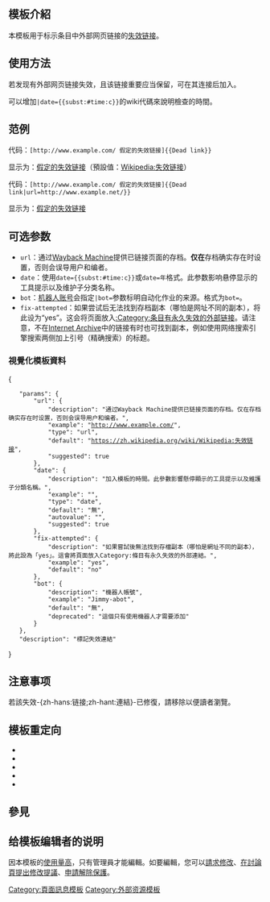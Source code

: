 <noinclude>{{Documentation subpage}}</noinclude>
<!--在本行下編輯模板說明-->
{{Lua|模組:Dead link}}
{{high-risk|81722}}
==模板介紹==
本模板用于标示条目中外部网页链接的[[WP:失效链接|失效链接]]。
==使用方法==
若发现有外部网页链接失效，且该链接重要应当保留，可在其连接后加入<code>{{Tl|Dead link}}</code>。

可以增加<code>|date=<nowiki>{{subst:#time:c}}</nowiki></code>的wiki代碼來說明檢查的時間。
==范例==
代码：<code><nowiki>[http://www.example.com/ 假定的失效链接]{{Dead link}}</nowiki></code>

显示为：[http://www.example.com/ 假定的失效链接]{{Dead link}}（預設值：[[Wikipedia:失效链接]]）

代码：<code><nowiki>[http://www.example.com/ 假定的失效链接]{{Dead link|url=http://www.example.net/}}</nowiki></code>

显示为：[http://www.example.com/ 假定的失效链接]{{Dead link|url=http://www.example.net/}}
== 可选参数 ==
*<code>url</code>：通过[[Wayback Machine]]提供已链接页面的存档。'''仅在'''存档确实存在时设置，否则会误导用户和编者。
*<code>date</code>：使用<code><nowiki>date={{subst:#time:c}}</nowiki></code>或<code>date={{CURRENTYEAR}}年{{CURRENTMONTHNAME}}</code>格式。此参数影响悬停显示的工具提示以及维护子分类名称。
*<code>bot</code>：[[WP:机器人|机器人账号]]会指定<code>|bot=</code>参数标明自动化作业的来源。格式为<code>bot=<bot name></code>。
*<code>fix-attempted</code>：如果尝试后无法找到存档副本（哪怕是网址不同的副本），将此设为“yes”。这会将页面放入[[:Category:条目有永久失效的外部链接]]。请注意，不在[[Internet Archive]]中的链接有时也可找到副本，例如使用网络搜索引擎搜索两侧加上引号（精确搜索）的标题。
===視覺化模板資料===
{{TemplateData_header}}
<templatedata>
{
	"params": {
		"url": {
			"description": "通过Wayback Machine提供已链接页面的存档。仅在存档确实存在时设置，否则会误导用户和编者。",
			"example": "http://www.example.com/",
			"type": "url",
			"default": "https://zh.wikipedia.org/wiki/Wikipedia:失效链接",
			"suggested": true
		},
		"date": {
			"description": "加入模板的時間。此參數影響懸停顯示的工具提示以及維護子分類名稱。",
			"example": "{{subst:#time:c}}",
			"type": "date",
			"default": "無",
			"autovalue": "",
			"suggested": true
		},
		"fix-attempted": {
			"description": "如果嘗試後無法找到存檔副本（哪怕是網址不同的副本），將此設為「yes」。這會將頁面放入Category:條目有永久失效的外部連結。",
			"example": "yes",
			"default": "no"
		},
		"bot": {
			"description": "機器人帳號",
			"example": "Jimmy-abot",
			"default": "無",
			"deprecated": "這個只有使用機器人才需要添加"
		}
	},
	"description": "標記失效連結"
}
</templatedata>


==注意事项==
若該失效-{zh-hans:链接;zh-hant:連結}-已修復，請移除{{tlx|Dead link}}以便讀者瀏覽。

==模板重定向==
*{{Tl|Deadlink}}
*{{Tl|失效鏈接}}
*{{Tl|失效連結}}
*{{Tl|失效}}
*{{tl|死鏈}}
==參見==
{{内联标签}}
==给模板编辑者的说明==
因本模板的[[Wikipedia:高風險模板|使用量高]]，只有管理員才能編輯。如要編輯，您可以[[Template:Editprotected|請求修改]]、[[Template talk:Dead link|在討論頁提出修改提議]]、[[Wikipedia:请求保护页面|申請解除保護]]。
<includeonly>
<!--本行下加入模板的分類-->
[[Category:頁面訊息模板]]
[[Category:外部资源模板]]
</includeonly>